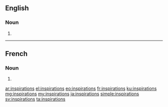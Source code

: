 ==English==

===Noun===
{{head|en|noun plural form}}

# {{plural of|inspiration|lang=en}}

----

==French==

===Noun===
{{head|fr|noun plural form|g=f}}

# {{plural of|inspiration|lang=fr}}

[[ar:inspirations]]
[[el:inspirations]]
[[eo:inspirations]]
[[fr:inspirations]]
[[ku:inspirations]]
[[mg:inspirations]]
[[my:inspirations]]
[[ja:inspirations]]
[[simple:inspirations]]
[[sv:inspirations]]
[[ta:inspirations]]